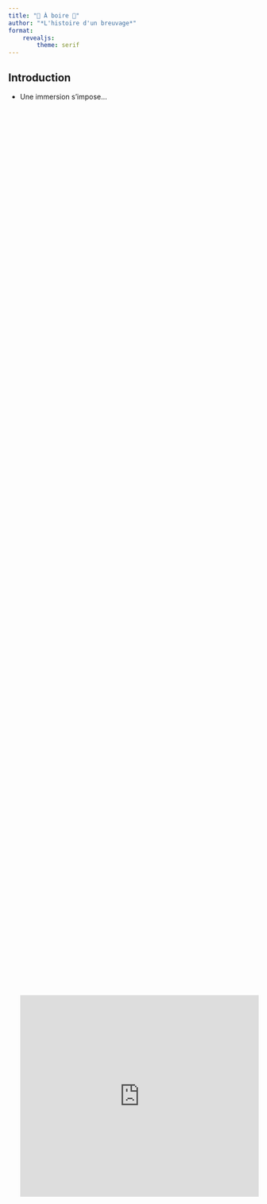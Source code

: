 ```yaml
---
title: "🍷 À boire 🍻"
author: "*L'histoire d'un breuvage*"
format: 
    revealjs:
        theme: serif
---
```


## Introduction

- Une immersion s'impose...
<div style="display: flex; justify-content: center; align-items: center; height: 100vh;">
<iframe width="607" height="405" src="https://www.youtube.com/embed/mZ6xNxpuIOQ" title="Bodh&#39;Aktan - À boire" frameborder="0" allow="accelerometer; autoplay; clipboard-write; encrypted-media; gyroscope; picture-in-picture; web-share" allowfullscreen></iframe></div>

- *“Pour savoir qu'un verre était de trop, encore faut-il l'avoir bu.”* - Georges Courteline

## Introduction

- Le 18 janvier approche, une date en apparence anodine mais très importante pour nos deux compères.
- Pour cette journée festive, les protagonistes se rendire sur `vinatis.com` pour trouver un breuvage.
- Et c'est à ce moment que l'histoire prend racine...

![](img\bouteille_dieu.png){fig-align="center"}

## Scraping

1. Scraping des liens
2. Scraping d'une bouteille `mystical_soup.py`
3. Stockage JSON `scraping_functions.py`

![](img\bouteille_scrap.png){fig-align="center"}

## Cleaning

1. Pipeline aussi long que le Langeled `bear_cleaner.py`

## Machine Learning (ML)

1. Optimisation des paramètres `models.py`
2. Prediction sur les données test `prediction.py`


![](img\bouteille_ecole.png){fig-align="center"}

## ML : Optimisation

- Choix des **21 variables explicatives**
- Choix de **6 modèles**
- Optimisation des paramètres avec un Cross Validation

## ML : Prédiction - Regression

- Variable à expliquer : `unit_price`
- Qualité : Anne Hidalgo

## ML : Prédiction - Classification

- Variable à expliquer : `type` 
- Qualité : Vincent Perrolaz


## Application

## Références

- Images : **DALL-E**
